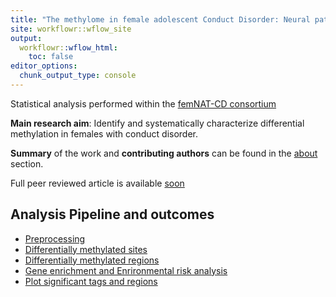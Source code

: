 ```yaml
---
title: "The methylome in female adolescent Conduct Disorder: Neural pathomechanisms and Environmental Risk Factors"
site: workflowr::wflow_site
output:
  workflowr::wflow_html:
    toc: false
editor_options:
  chunk_output_type: console
---
```


Statistical analysis performed within the [femNAT-CD consortium](https://femnat-cd.eu)

**Main research aim**: Identify and systematically characterize differential methylation in females with conduct disorder. 

**Summary** of the work and **contributing authors** can be found in the [about](about.html) section. 

Full peer reviewed article is available [soon]() 

## Analysis Pipeline and outcomes

* [Preprocessing](01_Preprocessing.html)
* [Differentially methylated sites](02_1_Main_LME.html)
* [Differentially methylated regions](02_2_Main_DMR.html)
* [Gene enrichment and Enrironmental risk analysis](03_01_Posthoc_analyses_Gene_Enrichment.html)
* [Plot significant tags and regions](04_Plot_Results.html)


